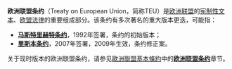 '''欧洲联盟条约'''（Treaty on European Union，简称TEU）是[[欧洲联盟|欧洲联盟]]的[[宪法|宪制性文本]]、[[欧盟法律|欧盟法律]]的重要组成部分。该条约有多次著名的重大版本更迭，可能指：

*'''[[马斯特里赫特条约|马斯特里赫特条约]]'''，1992年签署，条约的初始版本；
*'''[[里斯本条约|里斯本条约]]'''，2007年签署，2009年生效，条约修正案。

关于现时版本的欧洲联盟条约，请参见[[歐洲聯盟基本條約|歐洲聯盟基本條約]]中的'''[[歐洲聯盟基本條約#歐洲聯盟條約|欧洲联盟条约]]'''章节。

{{disambiguation|cat=六字消歧义}}